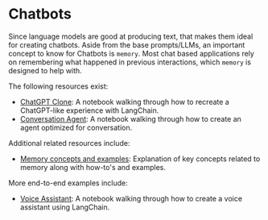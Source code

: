 # Chatbots

Since language models are good at producing text, that makes them ideal for creating chatbots.
Aside from the base prompts/LLMs, an important concept to know for Chatbots is `memory`.
Most chat based applications rely on remembering what happened in previous interactions, which `memory` is designed to help with.

The following resources exist:
- [ChatGPT Clone](/docs/modules/agents/how_to/chatgpt_clone.html): A notebook walking through how to recreate a ChatGPT-like experience with LangChain.
- [Conversation Agent](/docs/modules/agents/agent_types/chat_conversation_agent.html): A notebook walking through how to create an agent optimized for conversation.


Additional related resources include:
- [Memory concepts and examples](/docs/modules/memory/): Explanation of key concepts related to memory along with how-to's and examples.

More end-to-end examples include:
- [Voice Assistant](./voice_assistant.html): A notebook walking through how to create a voice assistant using LangChain.
